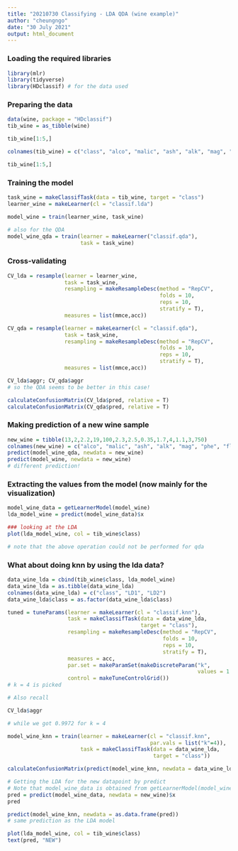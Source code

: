 ```yaml
---
title: "20210730 Classifying - LDA QDA (wine example)"
author: "cheungngo"
date: "30 July 2021"
output: html_document
---
```


### Loading the required libraries

```r
library(mlr)
library(tidyverse)
library(HDclassif) # for the data used
```

### Preparing the data

```r
data(wine, package = "HDclassif")
tib_wine = as_tibble(wine)
```

```r
tib_wine[1:5,]
```

```r
colnames(tib_wine) = c("class", "alco", "malic", "ash", "alk", "mag", "phe", "flav", "non_flav", "proan", "col", "hue", "od", "prol")
```

```r
tib_wine[1:5,]
```

### Training the model

```r
task_wine = makeClassifTask(data = tib_wine, target = "class")
learner_wine = makeLearner(cl = "classif.lda")
```

```r
model_wine = train(learner_wine, task_wine)
```

```r
# also for the QDA
model_wine_qda = train(learner = makeLearner("classif.qda"),
                       task = task_wine)
```


### Cross-validating

```r
CV_lda = resample(learner = learner_wine,
                  task = task_wine,
                  resampling = makeResampleDesc(method = "RepCV", 
                                                folds = 10,
                                                reps = 10,
                                                stratify = T),
                  measures = list(mmce,acc))

CV_qda = resample(learner = makeLearner(cl = "classif.qda"),
                  task = task_wine,
                  resampling = makeResampleDesc(method = "RepCV", 
                                                folds = 10,
                                                reps = 10,
                                                stratify = T),
                  measures = list(mmce,acc))
```

```r
CV_lda$aggr; CV_qda$aggr
# so the QDA seems to be better in this case!
```

```r
calculateConfusionMatrix(CV_lda$pred, relative = T)
calculateConfusionMatrix(CV_qda$pred, relative = T)
```

### Making prediction of a new wine sample

```r
new_wine = tibble(13,2,2.2,19,100,2.3,2.5,0.35,1.7,4,1.1,3,750)
colnames(new_wine) = c("alco", "malic", "ash", "alk", "mag", "phe", "flav", "non_flav", "proan", "col", "hue", "od", "prol")
predict(model_wine_qda, newdata = new_wine)
predict(model_wine, newdata = new_wine)
# different prediction!
```


### Extracting the values from the model (now mainly for the visualization)

```r
model_wine_data = getLearnerModel(model_wine)
lda_model_wine = predict(model_wine_data)$x
```

```r
### looking at the LDA
plot(lda_model_wine, col = tib_wine$class)
```

```r
# note that the above operation could not be performed for qda
```

### What about doing knn by using the lda data?

```r
data_wine_lda = cbind(tib_wine$class, lda_model_wine)
data_wine_lda = as.tibble(data_wine_lda)
colnames(data_wine_lda) = c("class", "LD1", "LD2")
data_wine_lda$class = as.factor(data_wine_lda$class)
```

```r
tuned = tuneParams(learner = makeLearner(cl = "classif.knn"),
                   task = makeClassifTask(data = data_wine_lda,
                                          target = "class"),
                   resampling = makeResampleDesc(method = "RepCV", 
                                                 folds = 10,
                                                 reps = 10,
                                                 stratify = T),
                   measures = acc,
                   par.set = makeParamSet(makeDiscreteParam("k", 
                                                            values = 1:10)),
                   control = makeTuneControlGrid())
# k = 4 is picked
```

```r
# Also recall

CV_lda$aggr

# while we got 0.9972 for k = 4
```

```r
model_wine_knn = train(learner = makeLearner(cl = "classif.knn",
                                             par.vals = list("k"=4)),
                       task = makeClassifTask(data = data_wine_lda,
                                              target = "class"))
```

```r
calculateConfusionMatrix(predict(model_wine_knn, newdata = data_wine_lda))
```

```r
# Getting the LDA for the new datapoint by predict
# Note that model_wine_data is obtained from getLearnerModel(model_wine)
pred = predict(model_wine_data, newdata = new_wine)$x
pred
```

```r
predict(model_wine_knn, newdata = as.data.frame(pred))
# same prediction as the LDA model
```

```r
plot(lda_model_wine, col = tib_wine$class)
text(pred, "NEW")
```

